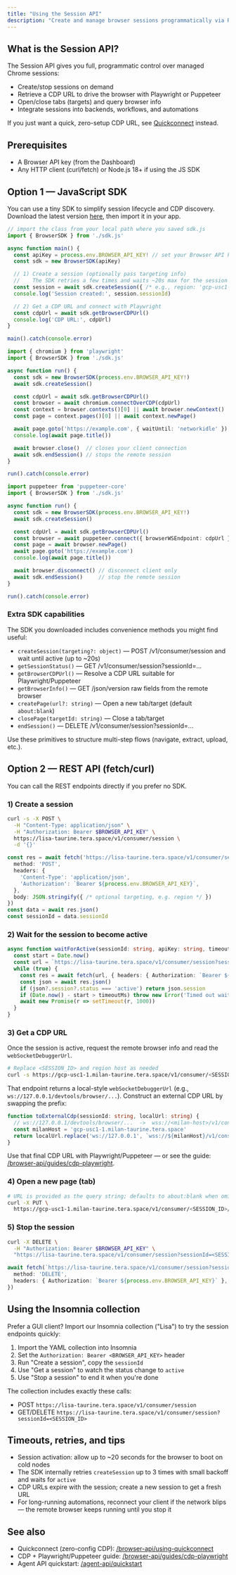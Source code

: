 ```yaml
---
title: "Using the Session API"
description: "Create and manage browser sessions programmatically via REST or our lightweight JS SDK, then connect using CDP."
---
```


## What is the Session API?

The Session API gives you full, programmatic control over managed Chrome sessions:

- Create/stop sessions on demand
- Retrieve a CDP URL to drive the browser with Playwright or Puppeteer
- Open/close tabs (targets) and query browser info
- Integrate sessions into backends, workflows, and automations

If you just want a quick, zero-setup CDP URL, see [Quickconnect](/browser-api/using-quickconnect) instead.

## Prerequisites

- A Browser API key (from the Dashboard)
- Any HTTP client (curl/fetch) or Node.js 18+ if using the JS SDK

## Option 1 — JavaScript SDK

You can use a tiny SDK to simplify session lifecycle and CDP discovery. Download the latest version [here](https://raw.githubusercontent.com/Mega-Tera/Browser-SDK/refs/tags/v1.0.0/sdk.js), then import it in your app.

<CodeGroup>

```typescript TypeScript
// import the class from your local path where you saved sdk.js
import { BrowserSDK } from './sdk.js'

async function main() {
  const apiKey = process.env.BROWSER_API_KEY! // set your Browser API key
  const sdk = new BrowserSDK(apiKey)

  // 1) Create a session (optionally pass targeting info)
  //    The SDK retries a few times and waits ~20s max for the session to become active
  const session = await sdk.createSession({ /* e.g., region: 'gcp-usc1-1' */ })
  console.log('Session created:', session.sessionId)

  // 2) Get a CDP URL and connect with Playwright
  const cdpUrl = await sdk.getBrowserCDPUrl()
  console.log('CDP URL:', cdpUrl)
}

main().catch(console.error)
```

```typescript Playwright (TypeScript)
import { chromium } from 'playwright'
import { BrowserSDK } from './sdk.js'

async function run() {
  const sdk = new BrowserSDK(process.env.BROWSER_API_KEY!)
  await sdk.createSession()

  const cdpUrl = await sdk.getBrowserCDPUrl()
  const browser = await chromium.connectOverCDP(cdpUrl)
  const context = browser.contexts()[0] || await browser.newContext()
  const page = context.pages()[0] || await context.newPage()

  await page.goto('https://example.com', { waitUntil: 'networkidle' })
  console.log(await page.title())

  await browser.close()  // closes your client connection
  await sdk.endSession() // stops the remote session
}

run().catch(console.error)
```

```typescript Puppeteer (TypeScript)
import puppeteer from 'puppeteer-core'
import { BrowserSDK } from './sdk.js'

async function run() {
  const sdk = new BrowserSDK(process.env.BROWSER_API_KEY!)
  await sdk.createSession()

  const cdpUrl = await sdk.getBrowserCDPUrl()
  const browser = await puppeteer.connect({ browserWSEndpoint: cdpUrl })
  const page = await browser.newPage()
  await page.goto('https://example.com')
  console.log(await page.title())

  await browser.disconnect() // disconnect client only
  await sdk.endSession()     // stop the remote session
}

run().catch(console.error)
```

</CodeGroup>

### Extra SDK capabilities

The SDK you downloaded includes convenience methods you might find useful:

- `createSession(targeting?: object)` — POST /v1/consumer/session and wait until active (up to ~20s)
- `getSessionStatus()` — GET /v1/consumer/session?sessionId=...
- `getBrowserCDPUrl()` — Resolve a CDP URL suitable for Playwright/Puppeteer
- `getBrowserInfo()` — GET /json/version raw fields from the remote browser
- `createPage(url?: string)` — Open a new tab/target (default `about:blank`)
- `closePage(targetId: string)` — Close a tab/target
- `endSession()` — DELETE /v1/consumer/session?sessionId=...

Use these primitives to structure multi-step flows (navigate, extract, upload, etc.).

## Option 2 — REST API (fetch/curl)

You can call the REST endpoints directly if you prefer no SDK.

### 1) Create a session

<CodeGroup>

```bash curl
curl -s -X POST \
  -H "Content-Type: application/json" \
  -H "Authorization: Bearer $BROWSER_API_KEY" \
  https://lisa-taurine.tera.space/v1/consumer/session \
  -d '{}'
```

```typescript fetch (Node/Browser)
const res = await fetch('https://lisa-taurine.tera.space/v1/consumer/session', {
  method: 'POST',
  headers: {
    'Content-Type': 'application/json',
    'Authorization': `Bearer ${process.env.BROWSER_API_KEY}`,
  },
  body: JSON.stringify({ /* optional targeting, e.g. region */ })
})
const data = await res.json()
const sessionId = data.sessionId
```

</CodeGroup>

### 2) Wait for the session to become active

```typescript
async function waitForActive(sessionId: string, apiKey: string, timeoutMs = 20_000) {
  const start = Date.now()
  const url = `https://lisa-taurine.tera.space/v1/consumer/session?sessionId=${encodeURIComponent(sessionId)}`
  while (true) {
    const res = await fetch(url, { headers: { Authorization: `Bearer ${apiKey}` } })
    const json = await res.json()
    if (json?.session?.status === 'active') return json.session
    if (Date.now() - start > timeoutMs) throw new Error('Timed out waiting for active session')
    await new Promise(r => setTimeout(r, 1000))
  }
}
```

### 3) Get a CDP URL

Once the session is active, request the remote browser info and read the `webSocketDebuggerUrl`.

```bash
# Replace <SESSION_ID> and region host as needed
curl -s https://gcp-usc1-1.milan-taurine.tera.space/v1/consumer/<SESSION_ID>/json/version | jq '.'
```

That endpoint returns a local-style `webSocketDebuggerUrl` (e.g., `ws://127.0.0.1/devtools/browser/...`).
Construct an external CDP URL by swapping the prefix:

```typescript
function toExternalCdp(sessionId: string, localUrl: string) {
  // ws://127.0.0.1/devtools/browser/...  ->  wss://<milan-host>/v1/consumer/<sessionId>/devtools/browser/...
  const milanHost = 'gcp-usc1-1.milan-taurine.tera.space'
  return localUrl.replace('ws://127.0.0.1', `wss://${milanHost}/v1/consumer/${sessionId}`)
}
```

Use that final CDP URL with Playwright/Puppeteer — or see the guide: [/browser-api/guides/cdp-playwright](/browser-api/guides/cdp-playwright).

### 4) Open a new page (tab)

```bash
# URL is provided as the query string; defaults to about:blank when omitted
curl -X PUT \
  https://gcp-usc1-1.milan-taurine.tera.space/v1/consumer/<SESSION_ID>/json/new?https%3A%2F%2Fexample.com
```

### 5) Stop the session

<CodeGroup>

```bash curl
curl -X DELETE \
  -H "Authorization: Bearer $BROWSER_API_KEY" \
  "https://lisa-taurine.tera.space/v1/consumer/session?sessionId=<SESSION_ID>"
```

```typescript fetch
await fetch(`https://lisa-taurine.tera.space/v1/consumer/session?sessionId=${encodeURIComponent(sessionId)}`, {
  method: 'DELETE',
  headers: { Authorization: `Bearer ${process.env.BROWSER_API_KEY}` },
})
```

</CodeGroup>

## Using the Insomnia collection

Prefer a GUI client? Import our Insomnia collection ("Lisa") to try the session endpoints quickly:

1. Import the YAML collection into Insomnia
2. Set the `Authorization: Bearer <BROWSER_API_KEY>` header
3. Run "Create a session", copy the `sessionId`
4. Use "Get a session" to watch the status change to `active`
5. Use "Stop a session" to end it when you're done

The collection includes exactly these calls:

- POST `https://lisa-taurine.tera.space/v1/consumer/session`
- GET/DELETE `https://lisa-taurine.tera.space/v1/consumer/session?sessionId=<SESSION_ID>`

## Timeouts, retries, and tips

- Session activation: allow up to ~20 seconds for the browser to boot on cold nodes
- The SDK internally retries `createSession` up to 3 times with small backoff and waits for `active`
- CDP URLs expire with the session; create a new session to get a fresh URL
- For long-running automations, reconnect your client if the network blips — the remote browser keeps running until you stop it

## See also

- Quickconnect (zero-config CDP): [/browser-api/using-quickconnect](/browser-api/using-quickconnect)
- CDP + Playwright/Puppeteer guide: [/browser-api/guides/cdp-playwright](/browser-api/guides/cdp-playwright)
- Agent API quickstart: [/agent-api/quickstart](/agent-api/quickstart)
